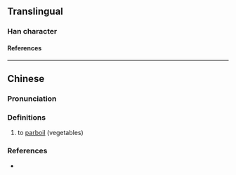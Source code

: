 {{character info}}
==Translingual==

===Han character===
{{Han char|rn=85|rad=水|as=05|sn=8|four=36112|canj=EAM|ids=⿰氵旦}}

====References====
{{Han ref|kx=0619.121|hdz=31584.011|uh=6CF9}}

----

==Chinese==
{{zh-forms}}

===Pronunciation===
{{zh-pron
|m=dǎn,dàn,2n=imitating Sichuanese
|m-s=dan3
|c=daan6
|cat=v
}}

===Definitions===
{{zh-hanzi}}

# {{lb|zh|Sichuanese}} to [[parboil]] (vegetables)
#: {{zh-x|把 豆芽 放 在 鍋 裡 泹 一下 撈 起來 涼拌。|Put the bean sprouts in the pot to '''parboil''' them, and scoop them out to prepare a cold salad.|M-S|tr=Ba3 dou4ya2 fang4 zai4 ko1 ni3 '''dan3''' i2ha4 nau1 qi3nai2 niang2ban4.|ref={{lang|zh|成都话方言词典}}}}

===References===
* {{R:yue:Multi-function Chinese Character Database}}